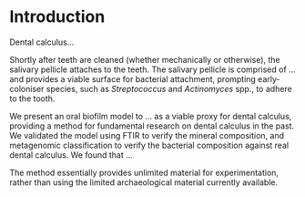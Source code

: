 # Introduction

<!-- basic introduction to the field, comprehensible to a scientist in any discipline -->

Dental calculus...

<!-- In more recent years, the study of dental calculus has increased exponentially, 
and the wealth of information contained within the mineralised matrix has been, 
to a larger extent, acknowledged; the benefits of which span a wide variety of
archaeological research areas, such as oral microbiome 
characterisation (including pathogens) through the analysis of DNA and proteins 
[@adlerSequencingAncientCalcified2013; @warinnerPathogensHostImmunity2014],
microbotanical remains [@henryCalculusSyria2008; @hardyStarchGranulesDental2009;
@mickleburghNewInsightsConsumption2012], 
other organic residues from dietary compounds [@buckleyDentalCalculusCooking2014], 
and nicotine-use [@eerkensDentalCalculusSource2018]. -->

<!-- more detailed background, comprehensible to scientists in related disciplines -->

Shortly after teeth are cleaned (whether mechanically or otherwise), the salivary
pellicle attaches to the teeth. The salivary pellicle is comprised of ... 
and provides a viable surface for bacterial attachment, prompting early-coloniser
species, such as *Streptococcus* and *Actinomyces* spp., to adhere to the tooth.


<!-- oral biofilm models -->



<!-- clearly stating the general problem being addressed by this particular study -->

We present an oral biofilm model to ... as a viable proxy for dental calculus,
providing a method for fundamental research on dental calculus in the past. We validated the
model using FTIR to verify the mineral composition, and metagenomic classification
to verify the bacterial composition against real dental calculus. We found that
...

The method essentially provides unlimited material for experimentation, rather
than using the limited archaeological material currently available.
